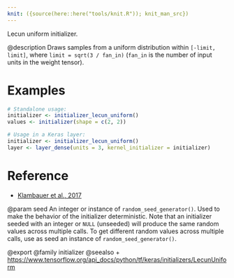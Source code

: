 ```yaml
---
knit: ({source(here::here("tools/knit.R")); knit_man_src})
---
```

Lecun uniform initializer.

@description
Draws samples from a uniform distribution within `[-limit, limit]`, where
`limit = sqrt(3 / fan_in)` (`fan_in` is the number of input units in the
weight tensor).

# Examples
```r
# Standalone usage:
initializer <- initializer_lecun_uniform()
values <- initializer(shape = c(2, 2))
```

```r
# Usage in a Keras layer:
initializer <- initializer_lecun_uniform()
layer <- layer_dense(units = 3, kernel_initializer = initializer)
```

# Reference
- [Klambauer et al., 2017](https://arxiv.org/abs/1706.02515)

@param seed
An integer or instance of
`random_seed_generator()`.
Used to make the behavior of the initializer
deterministic. Note that an initializer seeded with an integer
or `NULL` (unseeded) will produce the same random values
across multiple calls. To get different random values
across multiple calls, use as seed an instance
of `random_seed_generator()`.

@export
@family initializer
@seealso
+ <https://www.tensorflow.org/api_docs/python/tf/keras/initializers/LecunUniform>
